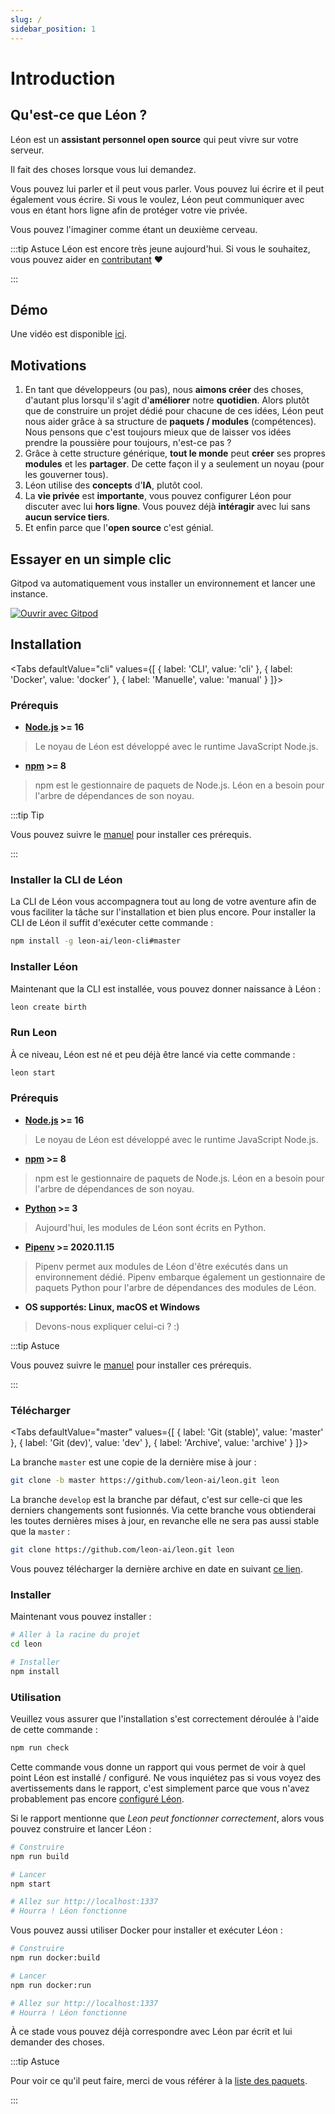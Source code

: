 ```yaml
---
slug: /
sidebar_position: 1
---
```


# Introduction

## Qu'est-ce que Léon ?

Léon est un **assistant personnel open source** qui peut vivre sur votre serveur.

Il fait des choses lorsque vous lui demandez.

Vous pouvez lui parler et il peut vous parler.
Vous pouvez lui écrire et il peut également vous écrire.
Si vous le voulez, Léon peut communiquer avec vous en étant hors ligne afin de protéger votre vie privée.

Vous pouvez l'imaginer comme étant un deuxième cerveau.

:::tip Astuce
Léon est encore très jeune aujourd'hui. Si vous le souhaitez, vous pouvez aider en [contributant](https://github.com/leon-ai/leon/blob/develop/.github/CONTRIBUTING.md) ❤️

:::

## Démo

Une vidéo est disponible [ici](https://www.youtube.com/watch?v=kXiOD6J0WIk).

## Motivations

1. En tant que développeurs (ou pas), nous **aimons créer** des choses, d'autant plus lorsqu'il s'agit d'**améliorer** notre **quotidien**. Alors plutôt que de construire un projet dédié pour chacune de ces idées, Léon peut nous aider grâce à sa structure de **paquets / modules** (compétences). Nous pensons que c'est toujours mieux que de laisser vos idées prendre la poussière pour toujours, n'est-ce pas ?
2. Grâce à cette structure générique, **tout le monde** peut **créer** ses propres **modules** et les **partager**. De cette façon il y a seulement un noyau (pour les gouverner tous).
3. Léon utilise des **concepts** d'**IA**, plutôt cool.
4. La **vie privée** est **importante**, vous pouvez configurer Léon pour discuter avec lui **hors ligne**. Vous pouvez déjà **intéragir** avec lui sans **aucun service tiers**.
5. Et enfin parce que l'**open source** c'est génial.

## Essayer en un simple clic

Gitpod va automatiquement vous installer un environnement et lancer une instance.

[![Ouvrir avec Gitpod](https://gitpod.io/button/open-in-gitpod.svg)](https://gitpod.io/#https://github.com/leon-ai/leon)

## Installation


<Tabs
  defaultValue="cli"
  values={[
    { label: 'CLI', value: 'cli' },
    { label: 'Docker', value: 'docker' },
    { label: 'Manuelle', value: 'manual' }
  ]}>
  <TabItem value="cli">

### Prérequis

- **[Node.js](https://nodejs.org/) >= 16**
> Le noyau de Léon est développé avec le runtime JavaScript Node.js.
- **[npm](https://npmjs.com/) >= 8**
> npm est le gestionnaire de paquets de Node.js. Léon en a besoin pour l'arbre de dépendances de son noyau.

:::tip Tip

Vous pouvez suivre le [manuel](/fr-FR/how-to/) pour installer ces prérequis.

:::

### Installer la CLI de Léon

La CLI de Léon vous accompagnera tout au long de votre aventure afin de vous faciliter la tâche sur l'installation et bien plus encore.
Pour installer la CLI de Léon il suffit d'exécuter cette commande :

```bash
npm install -g leon-ai/leon-cli#master
```

### Installer Léon

Maintenant que la CLI est installée, vous pouvez donner naissance à Léon :

```bash
leon create birth
```

### Run Leon

À ce niveau, Léon est né et peu déjà être lancé via cette commande :

```bash
leon start
```

  </TabItem>
  <TabItem value="manual">

### Prérequis

- **[Node.js](https://nodejs.org/) >= 16**
> Le noyau de Léon est développé avec le runtime JavaScript Node.js.
- **[npm](https://npmjs.com/) >= 8**
> npm est le gestionnaire de paquets de Node.js. Léon en a besoin pour l'arbre de dépendances de son noyau.
- **[Python](https://www.python.org/downloads/) >= 3**
> Aujourd'hui, les modules de Léon sont écrits en Python.
- **[Pipenv](https://docs.pipenv.org) >= 2020.11.15**
> Pipenv permet aux modules de Léon d'être exécutés dans un environnement dédié. Pipenv embarque également un gestionnaire de paquets Python pour l'arbre de dépendances des modules de Léon.
- **OS supportés: Linux, macOS et Windows**
> Devons-nous expliquer celui-ci ? :)

:::tip Astuce

Vous pouvez suivre le [manuel](/fr-FR/how-to/) pour installer ces prérequis.

:::

### Télécharger

<Tabs
  defaultValue="master"
  values={[
    { label: 'Git (stable)', value: 'master' },
    { label: 'Git (dev)', value: 'dev' },
    { label: 'Archive', value: 'archive' }
  ]}>
  <TabItem value="master">

La branche `master` est une copie de la dernière mise à jour :

```bash
git clone -b master https://github.com/leon-ai/leon.git leon
```

  </TabItem>
  <TabItem value="dev">

La branche `develop` est la branche par défaut, c'est sur celle-ci que les derniers changements sont fusionnés. Via cette branche vous obtienderai les toutes dernières mises à jour, en revanche elle ne sera pas aussi stable que la `master` :

```bash
git clone https://github.com/leon-ai/leon.git leon
```

  </TabItem>
  <TabItem value="archive">

Vous pouvez télécharger la dernière archive en date en suivant [ce lien](https://github.com/leon-ai/leon/releases/latest).

  </TabItem>
</Tabs>

### Installer

Maintenant vous pouvez installer :

```bash
# Aller à la racine du projet
cd leon

# Installer
npm install
```

### Utilisation

Veuillez vous assurer que l'installation s'est correctement déroulée à l'aide de cette commande :

```bash
npm run check
```

Cette commande vous donne un rapport qui vous permet de voir à quel point Léon est installé / configuré. Ne vous inquiétez pas si vous voyez des avertissements dans le rapport, c'est simplement parce que vous n'avez probablement pas encore [configuré Léon](/fr-FR/configuration).

Si le rapport mentionne que *Leon peut fonctionner correctement*, alors vous pouvez construire et lancer Léon :

```bash
# Construire
npm run build

# Lancer
npm start

# Allez sur http://localhost:1337
# Hourra ! Léon fonctionne
```

  </TabItem>
  <TabItem value="docker">

Vous pouvez aussi utiliser Docker pour installer et exécuter Léon :

```bash
# Construire
npm run docker:build

# Lancer
npm run docker:run

# Allez sur http://localhost:1337
# Hourra ! Léon fonctionne
```

  </TabItem>
</Tabs>

À ce stade vous pouvez déjà correspondre avec Léon par écrit et lui demander des choses.

:::tip Astuce

Pour voir ce qu'il peut faire, merci de vous référer à la [liste des paquets](https://github.com/leon-ai/leon/tree/develop/packages).

:::

